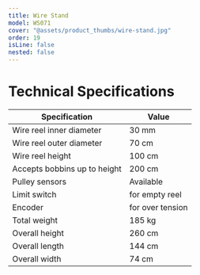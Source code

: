 ```yaml
---
title: Wire Stand
model: WS071
cover: "@assets/product_thumbs/wire-stand.jpg"
order: 19
isLine: false
nested: false
---
```



<ProductTabs />

# Technical Specifications

| Specification                | Value            |
| ---------------------------- | ---------------- |
| Wire reel inner diameter     | 30 mm            |
| Wire reel outer diameter     | 70 cm            |
| Wire reel height             | 100 cm           |
| Accepts bobbins up to height | 200 cm           |
| Pulley sensors               | Available        |
| Limit switch                 | for empty reel   |
| Encoder                      | for over tension |
| Total weight                 | 185 kg           |
| Overall height               | 260 cm           |
| Overall length               | 144 cm           |
| Overall width                | 74 cm            |

